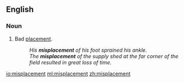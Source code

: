 ==English==
===Noun===
{{en-noun}}

#Bad [[placement]].
#:''His '''misplacement''' of his foot sprained his ankle.''
#:''The '''misplacement''' of the supply shed at the far corner of the field resulted in great loss of time.''

[[io:misplacement]]
[[ml:misplacement]]
[[zh:misplacement]]
